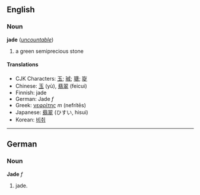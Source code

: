 ==English==
===Noun===
'''jade''' (''[[uncountable]]'')

# a green semiprecious stone

====Translations====
*CJK Characters: [[玉]]; [[珹]]; [[瑭]]; [[琁]]
*Chinese: [[玉]] (yù), [[翡翠]] (feicui)
*Finnish: jade
*German: Jade ''f''
*Greek: [[νεφρίτης]] ''m'' (nefrítēs)
*Japanese: [[翡翠]] (ひすい, hisui)
*Korean: [[비취]]

----

==German==
===Noun===
'''Jade''' ''f''

# jade.
